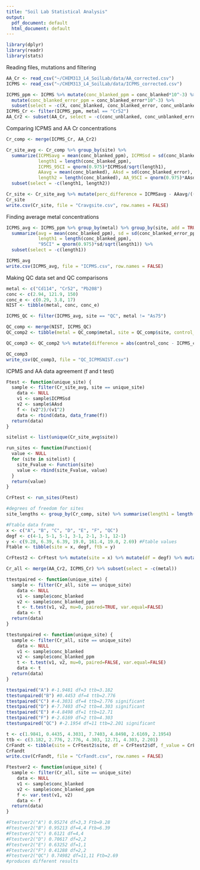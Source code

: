 ```yaml
---
title: "Soil Lab Statistical Analysis"
output:
  pdf_document: default
  html_document: default
---
```


```r
library(dplyr)
library(readr)
library(stats)
```

Reading files, mutations and filtering
```r
AA_Cr <- read_csv("~/CHEM313_L4_SoilLab/data/AA_corrected.csv")
ICPMS <- read_csv("~/CHEM313_L4_SoilLab/data/ICPMS_corrected.csv")

ICPMS_ppm <- ICPMS %>% mutate(conc_blanked_ppm = conc_blanked*10^-3) %>% 
  mutate(conc_blanked_error_ppm = conc_blanked_error*10^-3) %>% 
  subset(select = -c(X, conc_blanked, conc_blanked_error, conc_unblanked, conc_unblanked_error))
ICPMS_Cr <- filter(ICPMS_ppm, metal == "Cr52")
AA_Cr2 <- subset(AA_Cr, select = -c(conc_unblanked, conc_unblanked_error))
```

Comparing ICPMS and AA Cr concentrations
```r
Cr_comp <- merge(ICPMS_Cr, AA_Cr2)

Cr_site_avg <- Cr_comp %>% group_by(site) %>%
  summarize(ICPMSavg = mean(conc_blanked_ppm), ICPMSsd = sd(conc_blanked_error_ppm), 
            length1 = length(conc_blanked_ppm), 
            ICPMS_95CI = qnorm(0.975)*ICPMSsd/sqrt(length1),
            AAavg = mean(conc_blanked), AAsd = sd(conc_blanked_error),
            length2 = length(conc_blanked), AA_95CI = qnorm(0.975)*AAsd/sqrt(length2)) %>% 
  subset(select = -c(length1, length2))

Cr_site <- Cr_site_avg %>% mutate(perc_difference = ICPMSavg - AAavg/((ICPMSavg+AAavg)/2))
Cr_site
write.csv(Cr_site, file = "Cravgsite.csv", row.names = FALSE)
```

Finding average metal concentrations
```r
ICPMS_avg <- ICPMS_ppm %>% group_by(metal) %>% group_by(site, add = TRUE) %>%
  summarize(avg = mean(conc_blanked_ppm), sd = sd(conc_blanked_error_ppm), 
            length1 = length(conc_blanked_ppm), 
            "95CI" = qnorm(0.975)*sd/sqrt(length1)) %>% 
  subset(select = -c(length1))

ICPMS_avg
write.csv(ICPMS_avg, file = "ICPMS.csv", row.names = FALSE)
```

Making QC data set and QC comparisons
```r
metal <- c("Cd114", "Cr52", "Pb208")
conc <- c(2.94, 121.9, 150)
conc_e <- c(0.29, 3.8, 17)
NIST <- tibble(metal, conc, conc_e)

ICPMS_QC <- filter(ICPMS_avg, site == "QC", metal != "As75")

QC_comp <- merge(NIST, ICPMS_QC)
QC_comp2 <- tibble(metal = QC_comp$metal, site = QC_comp$site, control_conc = QC_comp$conc, control_conc_e = QC_comp$conc_e, ICPMS_conc = QC_comp$avg, ICPMS_conc_e = QC_comp$sd, ICPMS_95CI = QC_comp$"95CI")

QC_comp3 <- QC_comp2 %>% mutate(difference = abs(control_conc - ICPMS_conc)) %>% mutate(perc_error = 100*abs(difference)/control_conc)

QC_comp3
write_csv(QC_comp3, file = "QC_ICPMSNIST.csv")
```

ICPMS and AA data agreement (f and t test)
```r

Ftest <- function(unique_site) {
  sample <- filter(Cr_site_avg, site == unique_site)
    data <- NULL
    v1 <- sample$ICPMSsd
    v2 <- sample$AAsd
    f <- (v2^2)/(v1^2)
    data <- rbind(data, data_frame(f))
  return(data)
}

sitelist <- list(unique(Cr_site_avg$site)) 

run_sites <- function(Function){
  value <- NULL
  for (site in sitelist) {
    site_Fvalue <- Function(site)
    value <- rbind(site_Fvalue, value)
  }
  return(value)
}

CrFtest <- run_sites(Ftest)

#degrees of freedom for sites
site_lengths <- group_by(Cr_comp, site) %>% summarise(length1 = length(conc_blanked_ppm), length2 = length(conc_blanked))

#Ftable data frame
x <- c("A", "B", "C", "D", "E", "F", "QC")
degf <- c(4-1, 5-1, 5-1, 3-1, 2-1, 3-1, 12-1)
y <- c(9.28, 6.39, 6.39, 19.0, 161.4, 19.0, 2.69) #Ftable values
Ftable <- tibble(site = x, degf, ftb = y)

CrFtest2 <- CrFtest %>% mutate(site = x) %>% mutate(df = degf) %>% mutate(ftb = y)

Cr_all <- merge(AA_Cr2, ICPMS_Cr) %>% subset(select = -c(metal))

ttestpaired <- function(unique_site) {
  sample <- filter(Cr_all, site == unique_site)
    data <- NULL
    v1 <- sample$conc_blanked
    v2 <- sample$conc_blanked_ppm
    t <- t.test(v1, v2, mu=0, paired=TRUE, var.equal=FALSE)
    data <- t
  return(data)
}

ttestunpaired <- function(unique_site) {
  sample <- filter(Cr_all, site == unique_site)
    data <- NULL
    v1 <- sample$conc_blanked
    v2 <- sample$conc_blanked_ppm
    t <- t.test(v1, v2, mu=0, paired=FALSE, var.equal=FALSE)
    data <- t
  return(data)
}

ttestpaired("A") #-1.9481 df=3 ttb=3.182
ttestunpaired("B") #0.4453 df=4 ttb=2.776
ttestpaired("C") #-4.3031 df=4 ttb=2.776 significant
ttestpaired("D") #-7.7403 df=2 ttb=4.303 significant
ttestpaired("E") #-4.8498 df=1 ttb=12.71
ttestpaired("F") #-2.6169 df=2 ttb=4.303
ttestunpaired("QC") #-2.1954 df=11 ttb=2.201 significant

t <- c(1.9841, 0.4435, 4.3031, 7.7403, 4.8498, 2.6169, 2.1954)
ttb <- c(3.182, 2.776, 2.776, 4.303, 12.71, 4.303, 2.201)
CrFandt <- tibble(site = CrFtest2$site, df = CrFtest2$df, f_value = CrFtest2$f, f_table = CrFtest2$ftb, t_value = t, t_table = ttb)
CrFandt
write.csv(CrFandt, file = "CrFandt.csv", row.names = FALSE)

Ftestver2 <- function(unique_site) {
  sample <- filter(Cr_all, site == unique_site)
    data <- NULL
    v1 <- sample$conc_blanked
    v2 <- sample$conc_blanked_ppm
    f <- var.test(v1, v2)
    data <- f
  return(data)
}

#Ftestver2("A") 0.95274 df=3,3 Ftb=9.28
#Ftestver2("B") 0.95213 df=4,4 Ftb=6.39
#Ftestver2("C") 0.6121 df=4,4
#Ftestver2("D") 0.70617 df=2,2 
#Ftestver2("E") 0.63252 df=1,1
#Ftestver2("F") 0.41288 df=2,2
#Ftestver2("QC") 0.74982 df=11,11 Ftb=2.69
#produces different results
```